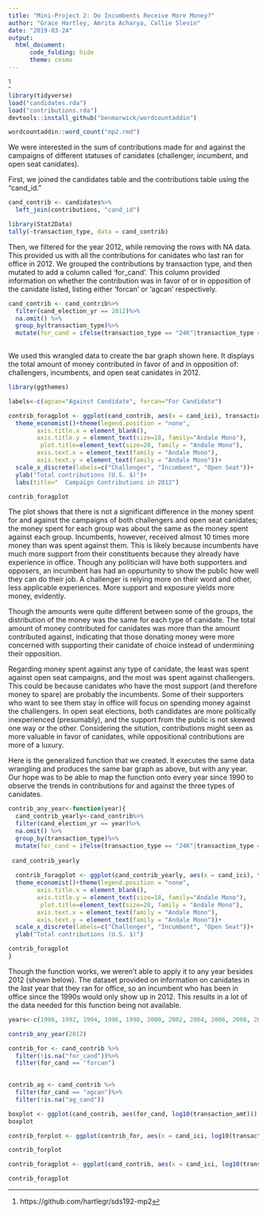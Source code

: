```yaml
---
title: "Mini-Project 2: Do Incumbents Receive More Money?"
author: "Grace Hartley, Amrita Acharya, Callie Slevin"
date: "2019-03-24"
output: 
  html_document:
      code_folding: hide
      theme: cosmo
---
```


^[https://github.com/hartlegr/sds192-mp2]

```r
library(tidyverse)
load("candidates.rda")
load("contributions.rda")
devtools::install_github("benmarwick/wordcountaddin")

wordcountaddin::word_count("mp2.rmd")

```

We were interested in the sum of contributions made for and against the campaigns of different statuses of canidates (challenger, incumbent, and open seat canidates).

First, we joined the candidates table and the contributions table using the "cand_id."
```r
cand_contrib <- candidates%>% 
  left_join(contributions, "cand_id")
```


```r
library(Stat2Data)
tally(~transaction_type, data = cand_contrib)
```

Then, we filtered for the year 2012, while removing the rows with NA data. This provided us with all the contributions for canidates who last ran for office in 2012. We grouped the contributions by transaction type, and then mutated to add a column called 'for_cand'. This column provided information on whether the contribution was in favor of or in opposition of the canidate listed, listing either 'forcan' or 'agcan' respectively. 
```r
cand_contrib <- cand_contrib%>%
  filter(cand_election_yr == 2012)%>% 
  na.omit() %>%
  group_by(transaction_type)%>%
  mutate(for_cand = ifelse(transaction_type == "24K"|transaction_type ==  "24E", "forcan","agcan"))
 
```

We used this wrangled data to create the bar graph shown here. It displays the total amount of money contributed in favor of and in opposition of: challengers, incumbents, and open seat canidates in 2012. 
```r
library(ggthemes)

labels<-c(agcan="Against Candidate", forcan="For Candidate")

contrib_foragplot <- ggplot(cand_contrib, aes(x = cand_ici), transaction_amt) + geom_bar( fill = "darkgoldenrod1") + facet_wrap(~for_cand, labeller=labeller(for_cand=labels)) +
  theme_economist()+theme(legend.position = "none",
        axis.title.x = element_blank(), 
        axis.title.y = element_text(size=18, family="Andale Mono"),
         plot.title=element_text(size=20, family = "Andale Mono"), 
        axis.text.x = element_text(family = "Andale Mono"), 
        axis.text.y = element_text(family = "Andale Mono"))+
  scale_x_discrete(labels=c("Challenger", "Incumbent", "Open Seat"))+
  ylab("Total contributions (U.S. $)")+
  labs(title="  Campaign Contributions in 2012")

contrib_foragplot
```

The plot shows that there is not a significant difference in the money spent for and against the campaigns of both challengers and open seat canidates; the money spent for each group was about the same as the money spent against each group. Incumbents, however, received almost 10 times more money than was spent against them. This is likely because incumbents have much more support from their constituents because they already have experience in office. Though any politician will have both supporters and opposers, an incumbent has had an oppurtunity to show the public how well they can do their job. A challenger is relying more on their word and other, less applicable experiences. More support and exposure yields more money, evidently.

Though the amounts were quite different between some of the groups, the distribution of the money was the same for each type of canidate. The total amount of money contributed for canidates was more than the amount contributed against, indicating that those donating money were more concerned with supporting their canidate of choice instead of undermining their opposition. 

Regarding money spent against any type of canidate, the least was spent against open seat campaigns, and the most was spent against challengers. This could be because canidates who have the most support (and therefore money to spare) are probably the incumbents. Some of their supporters who want to see them stay in office will focus on spending money against the challengers. In open seat elections, both candidates are more politically inexperienced (presumably), and the support from the public is not skewed one way or the other. Considering the sitution, contributions might seen as more valuable in favor of canidates, while oppositional contributions are more of a luxury.

Here is the generalized function that we created. It executes the same data wrangling and produces the same bar graph as above, but with any year. Our hope was to be able to map the function onto every year since 1990 to observe the trends in contributions for and against the three types of canidates.
```r
contrib_any_year<-function(year){
  cand_contrib_yearly<-cand_contrib%>%
  filter(cand_election_yr == year)%>% 
  na.omit() %>%
  group_by(transaction_type)%>%
  mutate(for_cand = ifelse(transaction_type == "24K"|transaction_type ==  "24E", "forcan","agcan"))
  
 cand_contrib_yearly
  
  contrib_foragplot <- ggplot(cand_contrib_yearly, aes(x = cand_ici), transaction_amt) + geom_bar( fill = "darkgoldenrod1") + facet_wrap(~for_cand, labeller=labeller(for_cand=labels)) +
  theme_economist()+theme(legend.position = "none",
        axis.title.x = element_blank(), 
        axis.title.y = element_text(size=18, family="Andale Mono"),
         plot.title=element_text(size=20, family = "Andale Mono"), 
        axis.text.x = element_text(family = "Andale Mono"), 
        axis.text.y = element_text(family = "Andale Mono"))+
  scale_x_discrete(labels=c("Challenger", "Incumbent", "Open Seat"))+
  ylab("Total contributions (U.S. $)")

contrib_foragplot
}
```

Though the function works, we weren't able to apply it to any year besides 2012 (shown below). The dataset provided on information on canidates in the *last* year that they ran for office, so an incumbent who has been in office since the 1990s would only show up in 2012. This results in a lot of the data needed for this function being not available. 

```r
years<-c(1990, 1992, 1994, 1996, 1998, 2000, 2002, 2004, 2006, 2008, 2010, 2012, 2014)

contrib_any_year(2012)
```


```r
contrib_for <- cand_contrib %>%
  filter(!is.na("for_cand"))%>%
  filter(for_cand == "forcan")
 

contrib_ag <- cand_contrib %>%
  filter(for_cand == "agcan")%>%
  filter(!is.na("ag_cand"))
```

```r

boxplot <- ggplot(cand_contrib, aes(for_cand, log10(transaction_amt))) + geom_boxplot(color = "cornflowerblue")
boxplot
```

```r
contrib_forplot <- ggplot(contrib_for, aes(x = cand_ici, log10(transaction_amt))) + geom_boxplot()

contrib_forplot

contrib_foragplot <- ggplot(cand_contrib, aes(x = cand_ici, log10(transaction_amt))) + geom_boxplot(color = "cornflowerblue") + facet_wrap(~for_cand) 

contrib_foragplot
```

